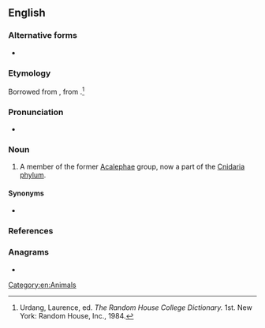 ==English==

===Alternative forms===
* {{l|en|acalephe}}

===Etymology===
Borrowed from {{bor|en|la|acalephe}}, from {{der|en|grc|ἀκαλήφη||stinging nettle}}.<ref name=RHD>Urdang, Laurence, ed. ''The Random House College Dictionary.'' 1st. New York: Random House, Inc., 1984.</ref>

===Pronunciation===
* {{a|US}} {{IPA|/ˌæk.əˈlɜf/|lang=en}}

===Noun===
{{en-noun}}

# {{lb|en|dated}} A member of the former [[Acalephae]] group, now a part of the [[Cnidaria]] [[phylum]].

====Synonyms====
* {{sense|member of Acalephe}} {{l|en|acalephan}}

===References===
<references/>

===Anagrams===
* {{anagrams|en|acephal|halpace}}

[[Category:en:Animals]]